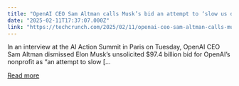```yaml
---
title: "OpenAI CEO Sam Altman calls Musk’s bid an attempt to ‘slow us down’"
date: "2025-02-11T17:37:07.000Z"
link: "https://techcrunch.com/2025/02/11/openai-ceo-sam-altman-calls-musks-bid-an-attempt-to-slow-us-down/"
---
```


In an interview at the AI Action Summit in Paris on Tuesday, OpenAI CEO Sam Altman dismissed Elon Musk&#8217;s unsolicited $97.4 billion bid for OpenAI&#8217;s nonprofit as &#8220;an attempt to slow [...

[Read more](https://techcrunch.com/2025/02/11/openai-ceo-sam-altman-calls-musks-bid-an-attempt-to-slow-us-down/)
